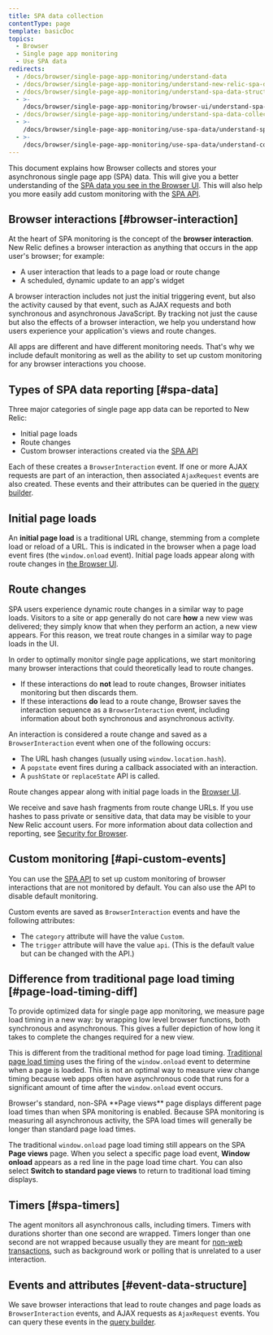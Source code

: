 ```yaml
---
title: SPA data collection
contentType: page
template: basicDoc
topics:
  - Browser
  - Single page app monitoring
  - Use SPA data
redirects:
  - /docs/browser/single-page-app-monitoring/understand-data
  - /docs/browser/single-page-app-monitoring/understand-new-relic-spa-data
  - /docs/browser/single-page-app-monitoring/understand-spa-data-structure
  - >-
    /docs/browser/single-page-app-monitoring/browser-ui/understand-spa-data-collection
  - /docs/browser/single-page-app-monitoring/understand-spa-data-collection
  - >-
    /docs/browser/single-page-app-monitoring/use-spa-data/understand-spa-data-collection
  - >-
    /docs/browser/single-page-app-monitoring/use-spa-data/understand-collection-asynchronous-spa-data
---
```


This document explains how Browser collects and stores your asynchronous single page app (SPA) data. This will give you a better understanding of the [SPA data you see in the Browser UI](/docs/browser/single-page-app-monitoring/browser-ui/view-spa-data-new-relic-browser). This will also help you more easily add custom monitoring with the [SPA API](/docs/browser/single-page-app-monitoring/use-spa-data/use-spa-api).

## Browser interactions [#browser-interaction]

At the heart of SPA monitoring is the concept of the **browser interaction**. New Relic defines a browser interaction as anything that occurs in the app user's browser; for example:

* A user interaction that leads to a page load or route change
* A scheduled, dynamic update to an app's widget

A browser interaction includes not just the initial triggering event, but also the activity caused by that event, such as AJAX requests and both synchronous and asynchronous JavaScript. By tracking not just the cause but also the effects of a browser interaction, we help you understand how users experience your application's views and route changes.

All apps are different and have different monitoring needs. That's why we include default monitoring as well as the ability to set up custom monitoring for any browser interactions you choose.

## Types of SPA data reporting [#spa-data]

Three major categories of single page app data can be reported to New Relic:

* Initial page loads
* Route changes
* Custom browser interactions created via the [SPA API](/docs/browser/single-page-app-monitoring/spa-api/spa-api)

Each of these creates a `BrowserInteraction` event. If one or more AJAX requests are part of an interaction, then associated `AjaxRequest` events are also created. These events and their attributes can be queried in the [query builder](/docs/query-your-data/explore-query-data/query-builder/use-advanced-nrql-mode-specify-data).

## Initial page loads

An **initial page load** is a traditional URL change, stemming from a complete load or reload of a URL. This is indicated in the browser when a page load event fires (the `window.onload` event). Initial page loads appear along with route changes in [the Browser UI](/docs/browser/single-page-app-monitoring/browser-ui/view-spa-data-new-relic-browser).

## Route changes

SPA users experience dynamic route changes in a similar way to page loads. Visitors to a site or app generally do not care **how** a new view was delivered; they simply know that when they perform an action, a new view appears. For this reason, we treat route changes in a similar way to page loads in the UI.

In order to optimally monitor single page applications, we start monitoring many browser interactions that could theoretically lead to route changes.

* If these interactions do **not** lead to route changes, Browser initiates monitoring but then discards them.
* If these interactions **do** lead to a route change, Browser saves the interaction sequence as a `BrowserInteraction` event, including information about both synchronous and asynchronous activity.

An interaction is considered a route change and saved as a `BrowserInteraction` event when one of the following occurs:

* The URL hash changes (usually using `window.location.hash`).
* A `popstate` event fires during a callback associated with an interaction.
* A `pushState` or `replaceState` API is called.

Route changes appear along with initial page loads in the [Browser UI](/docs/browser/single-page-app-monitoring/browser-ui/view-spa-data-new-relic-browser).

We receive and save hash fragments from route change URLs. If you use hashes to pass private or sensitive data, that data may be visible to your New Relic account users. For more information about data collection and reporting, see [Security for Browser](/docs/browser/new-relic-browser/performance-quality/security-new-relic-browser).

## Custom monitoring [#api-custom-events]

You can use the [SPA API](/docs/browser/new-relic-browser/browser-agent-spa-api) to set up custom monitoring of browser interactions that are not monitored by default. You can also use the API to disable default monitoring.

Custom events are saved as `BrowserInteraction` events and have the following attributes:

* The `category` attribute will have the value `Custom`.
* The `trigger` attribute will have the value `api`. (This is the default value but can be changed with the API.)

## Difference from traditional page load timing [#page-load-timing-diff]

To provide optimized data for single page app monitoring, we measure page load timing in a new way: by wrapping low level browser functions, both synchronous and asynchronous. This gives a fuller depiction of how long it takes to complete the changes required for a new view.

This is different from the traditional method for page load timing. [Traditional page load timing](/docs/browser/new-relic-browser/page-load-timing-resources/page-load-timing-process) uses the firing of the `window.onload` event to determine when a page is loaded. This is not an optimal way to measure view change timing because web apps often have asynchronous code that runs for a significant amount of time after the `window.onload` event occurs.

<Callout variant="tip">
  Browser's standard, non-SPA **Page views** page displays different page load times than when SPA monitoring is enabled. Because SPA monitoring is measuring all asynchronous activity, the SPA load times will generally be longer than standard page load times.
</Callout>

The traditional `window.onload` page load timing still appears on the SPA **Page views** page. When you select a specific page load event, **Window onload** appears as a red line in the page load time chart. You can also select **Switch to standard page views** to return to traditional load timing displays.

## Timers [#spa-timers]

The agent monitors all asynchronous calls, including timers. Timers with durations shorter than one second are wrapped. Timers longer than one second are not wrapped because usually they are meant for [non-web transactions](/docs/apm/transactions/intro-transactions/monitor-background-processes-other-non-web-transactions), such as background work or polling that is unrelated to a user interaction.

## Events and attributes [#event-data-structure]

We save browser interactions that lead to route changes and page loads as `BrowserInteraction` events, and AJAX requests as `AjaxRequest` events. You can query these events in the [query builder](/docs/query-your-data/explore-query-data/query-builder/use-advanced-nrql-mode-specify-data).
